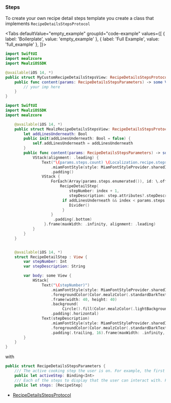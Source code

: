 
### Steps

To create your own recipe detail steps template you create a class that implements `RecipeDetailsStepsProtocol`

<Tabs defaultValue="empty_example" groupId="code-example"
values={[
    { label: 'Boilerplate', value: 'empty_example' },
    { label: 'Full Example', value: 'full_example' },
]}>
<TabItem value="empty_example">
```swift
import SwiftUI
import mealzcore
import MealziOSSDK

@available(iOS 14, *)
public struct MyCustomRecipeDetailsStepsView: RecipeDetailsStepsProtocol {
    public func content(params: RecipeDetailsStepsParameters) -> some View {
        // your imp here
    }
}
```
</TabItem>
<TabItem value="full_example">

```swift
import SwiftUI
import MealziOSSDK
import mealzcore

    @available(iOS 14, *)
    public struct MealzRecipeDetailsStepsView: RecipeDetailsStepsProtocol {
        let addLinesUnderneath: Bool
        public init(addLinesUnderneath: Bool = false) {
            self.addLinesUnderneath = addLinesUnderneath
        }
        public func content(params: RecipeDetailsStepsParameters) -> some View {
            VStack(alignment: .leading) {
                Text("\(params.steps.count) \(Localization.recipe.steps.localised)")
                    .miamFontStyle(style: MiamFontStyleProvider.sharedInstance.titleStyle)
                    .padding()
                VStack {
                    ForEach(Array(params.steps.enumerated()), id: \.offset) { index, step in
                        RecipeDetailStep(
                            stepNumber: index + 1,
                            stepDescription: step.attributes?.stepDescription ?? "")
                         if addLinesUnderneath && index < params.steps.count - 1 {
                            Divider()
                         }
                    }
                     .padding(.bottom)
                 }.frame(maxWidth: .infinity, alignment: .leading)
            }
        }
    }


    @available(iOS 14, *)
    struct RecipeDetailStep : View {
        var stepNumber: Int
        var stepDescription: String

        var body: some View {
            HStack{
                Text("\(stepNumber)")
                    .miamFontStyle(style: MiamFontStyleProvider.sharedInstance.subtitleStyle)
                    .foregroundColor(Color.mealzColor(.standardDarkText))
                    .frame(width: 40, height: 40)
                    .background(
                         Circle().fill(Color.mealzColor(.lightBackground)))
                    .padding(.horizontal)
                Text(stepDescription)
                    .miamFontStyle(style: MiamFontStyleProvider.sharedInstance.bodyBigStyle)
                    .foregroundColor(Color.mealzColor(.standardDarkText))
                    .padding(.trailing, 16).frame(maxWidth: .infinity, alignment: .leading)
        }
    }
}
```
</TabItem>
</Tabs>

with

```swift
public struct RecipeDetailsStepsParameters {
    /// The active cooking step the user is on. For example, the first step is usually "Cut the vegetables."
    public let activeStep: Binding<Int>
    /// Each of the steps to display that the user can interact with. For example, a step could be "Add a pinch of salt."
    public let steps: [RecipeStep]
```

- [RecipeDetailsStepsProtocol](https://miamtech.github.io/MealziOSSDKRelease/documentation/mealziossdk/recipedetailsstepsprotocol)